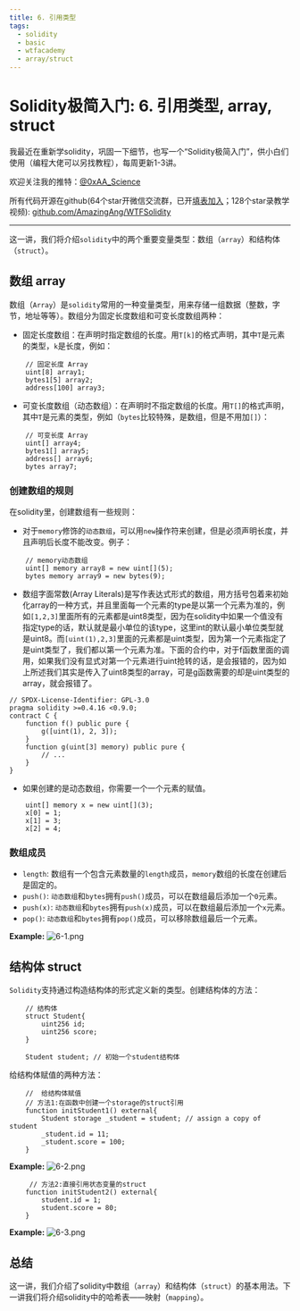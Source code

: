 ```yaml
---
title: 6. 引用类型
tags:
  - solidity
  - basic
  - wtfacademy
  - array/struct
---
```



# Solidity极简入门: 6. 引用类型, array, struct

<QuizProgress lessonId="89f54a30-4ce9-4d55-83b7-b8ecd98d901a"></QuizProgress>

我最近在重新学solidity，巩固一下细节，也写一个“Solidity极简入门”，供小白们使用（编程大佬可以另找教程），每周更新1-3讲。

欢迎关注我的推特：[@0xAA_Science](https://twitter.com/0xAA_Science)

所有代码开源在github(64个star开微信交流群，已开[填表加入](https://docs.google.com/forms/d/e/1FAIpQLSe4KGT8Sh6sJ7hedQRuIYirOoZK_85miz3dw7vA1-YjodgJ-A/viewform)；128个star录教学视频): [github.com/AmazingAng/WTFSolidity](https://github.com/AmazingAng/WTFSolidity)

-----
这一讲，我们将介绍`solidity`中的两个重要变量类型：数组（`array`）和结构体（`struct`）。

## 数组 array
数组（`Array`）是`solidity`常用的一种变量类型，用来存储一组数据（整数，字节，地址等等）。数组分为固定长度数组和可变长度数组两种：

- 固定长度数组：在声明时指定数组的长度。用`T[k]`的格式声明，其中`T`是元素的类型，`k`是长度，例如：
```solidity
    // 固定长度 Array
    uint[8] array1;
    bytes1[5] array2;
    address[100] array3;
```
- 可变长度数组（动态数组）：在声明时不指定数组的长度。用`T[]`的格式声明，其中`T`是元素的类型，例如（`bytes`比较特殊，是数组，但是不用加`[]`）：
```solidity
    // 可变长度 Array
    uint[] array4;
    bytes1[] array5;
    address[] array6;
    bytes array7;
```
### 创建数组的规则
在solidity里，创建数组有一些规则：

- 对于`memory`修饰的`动态数组`，可以用`new`操作符来创建，但是必须声明长度，并且声明后长度不能改变。例子：
```solidity
    // memory动态数组
    uint[] memory array8 = new uint[](5);
    bytes memory array9 = new bytes(9);
```
- 数组字面常数(Array Literals)是写作表达式形式的数组，用方括号包着来初始化array的一种方式，并且里面每一个元素的type是以第一个元素为准的，例如`[1,2,3]`里面所有的元素都是uint8类型，因为在solidity中如果一个值没有指定type的话，默认就是最小单位的该type，这里int的默认最小单位类型就是uint8。而`[uint(1),2,3]`里面的元素都是uint类型，因为第一个元素指定了是uint类型了，我们都以第一个元素为准。下面的合约中，对于f函数里面的调用，如果我们没有显式对第一个元素进行uint抢转的话，是会报错的，因为如上所述我们其实是传入了uint8类型的array，可是g函数需要的却是uint类型的array，就会报错了。
```solidity
// SPDX-License-Identifier: GPL-3.0
pragma solidity >=0.4.16 <0.9.0;
contract C {
    function f() public pure {
        g([uint(1), 2, 3]);
    }
    function g(uint[3] memory) public pure {
        // ...
    }
}
```

- 如果创建的是动态数组，你需要一个一个元素的赋值。
```solidity
    uint[] memory x = new uint[](3);
    x[0] = 1;
    x[1] = 3;
    x[2] = 4;
```
### 数组成员
- `length`: 数组有一个包含元素数量的`length`成员，`memory`数组的长度在创建后是固定的。
- `push()`: `动态数组`和`bytes`拥有`push()`成员，可以在数组最后添加一个`0`元素。
- `push(x)`: `动态数组`和`bytes`拥有`push(x)`成员，可以在数组最后添加一个`x`元素。
- `pop()`: `动态数组`和`bytes`拥有`pop()`成员，可以移除数组最后一个元素。

**Example:**
![6-1.png](./img/6-1.png)

## 结构体 struct
`Solidity`支持通过构造结构体的形式定义新的类型。创建结构体的方法：
```solidity
    // 结构体
    struct Student{
        uint256 id;
        uint256 score; 
    }
```
```solidity
    Student student; // 初始一个student结构体
```
给结构体赋值的两种方法：
```solidity
    //  给结构体赋值
    // 方法1:在函数中创建一个storage的struct引用
    function initStudent1() external{
        Student storage _student = student; // assign a copy of student
        _student.id = 11;
        _student.score = 100;
    }
```
**Example:**
![6-2.png](./img/6-2.png)

```solidity
     // 方法2:直接引用状态变量的struct
    function initStudent2() external{
        student.id = 1;
        student.score = 80;
    }
```
**Example:**
![6-3.png](./img/6-3.png)

## 总结
这一讲，我们介绍了solidity中数组（`array`）和结构体（`struct`）的基本用法。下一讲我们将介绍solidity中的哈希表——映射（`mapping`）。

<QuizForm lessonId="89f54a30-4ce9-4d55-83b7-b8ecd98d901a"></QuizForm>
